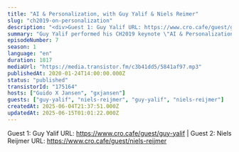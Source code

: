 ```yaml
---
title: "AI & Personalization, with Guy Yalif & Niels Reimer"
slug: "ch2019-on-personalization"
description: "<div>Guest 1: Guy Yalif URL: https://www.cro.cafe/guest/guy-yalif | Guest 2: Niels Reijmer URL: https://www.cro.cafe/guest/niels-reijmer&nbsp;</div>"
summary: "Guy Yalif performed his CH2019 keynote \"AI & Personalization Demystified\" and spoke about how we can use AI and machine learning, what it is (and isn't) good for in marketing and personalization. After his session, he and Niels Reimer joined me in the café to talk about this!"
episodeNumber: 7
season: 1
language: "en"
duration: 1817
mediaUrl: "https://media.transistor.fm/c3b41dd5/5841af97.mp3"
publishedAt: 2020-01-24T14:00:00.000Z
status: "published"
transistorId: "175164"
hosts: ["Guido X Jansen", "gxjansen"]
guests: ["guy-yalif", "niels-reijmer", "guy-yalif", "niels-reijmer"]
createdAt: 2025-06-04T21:37:51.000Z
updatedAt: 2025-06-15T01:01:22.000Z
---
```


Guest 1: Guy Yalif URL: https://www.cro.cafe/guest/guy-yalif | Guest 2: Niels Reijmer URL: https://www.cro.cafe/guest/niels-reijmer&nbsp;
